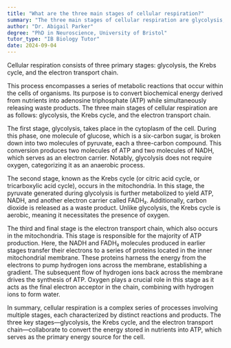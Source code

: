 ```yaml
---
title: "What are the three main stages of cellular respiration?"
summary: "The three main stages of cellular respiration are glycolysis, the Krebs cycle, and the electron transport chain."
author: "Dr. Abigail Parker"
degree: "PhD in Neuroscience, University of Bristol"
tutor_type: "IB Biology Tutor"
date: 2024-09-04
---
```


Cellular respiration consists of three primary stages: glycolysis, the Krebs cycle, and the electron transport chain.

This process encompasses a series of metabolic reactions that occur within the cells of organisms. Its purpose is to convert biochemical energy derived from nutrients into adenosine triphosphate (ATP) while simultaneously releasing waste products. The three main stages of cellular respiration are as follows: glycolysis, the Krebs cycle, and the electron transport chain.

The first stage, glycolysis, takes place in the cytoplasm of the cell. During this phase, one molecule of glucose, which is a six-carbon sugar, is broken down into two molecules of pyruvate, each a three-carbon compound. This conversion produces two molecules of ATP and two molecules of NADH, which serves as an electron carrier. Notably, glycolysis does not require oxygen, categorizing it as an anaerobic process.

The second stage, known as the Krebs cycle (or citric acid cycle, or tricarboxylic acid cycle), occurs in the mitochondria. In this stage, the pyruvate generated during glycolysis is further metabolized to yield ATP, NADH, and another electron carrier called FADH₂. Additionally, carbon dioxide is released as a waste product. Unlike glycolysis, the Krebs cycle is aerobic, meaning it necessitates the presence of oxygen.

The third and final stage is the electron transport chain, which also occurs in the mitochondria. This stage is responsible for the majority of ATP production. Here, the NADH and FADH₂ molecules produced in earlier stages transfer their electrons to a series of proteins located in the inner mitochondrial membrane. These proteins harness the energy from the electrons to pump hydrogen ions across the membrane, establishing a gradient. The subsequent flow of hydrogen ions back across the membrane drives the synthesis of ATP. Oxygen plays a crucial role in this stage as it acts as the final electron acceptor in the chain, combining with hydrogen ions to form water.

In summary, cellular respiration is a complex series of processes involving multiple stages, each characterized by distinct reactions and products. The three key stages—glycolysis, the Krebs cycle, and the electron transport chain—collaborate to convert the energy stored in nutrients into ATP, which serves as the primary energy source for the cell.
    